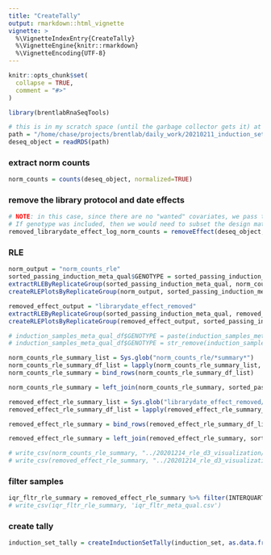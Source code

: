 ```yaml
---
title: "CreateTally"
output: rmarkdown::html_vignette
vignette: >
  %\VignetteIndexEntry{CreateTally}
  %\VignetteEngine{knitr::rmarkdown}
  %\VignetteEncoding{UTF-8}
---
```


```r
knitr::opts_chunk$set(
  collapse = TRUE,
  comment = "#>"
)
```

```r
library(brentlabRnaSeqTools)
```

```r
# this is in my scratch space (until the garbage collector gets it) at /scratch/mblab/chasem/rnaseq_pipeline/experiments/database_90_min_update. Feel free to rsync or scp it.
path = "/home/chase/projects/brentlab/daily_work/20210211_induction_set_tally_with_database/database_pulled_libraryptocol_librarydate_20210225.rds"
deseq_object = readRDS(path)
```
### extract norm counts
```r
norm_counts = counts(deseq_object, normalized=TRUE)
```
### remove the library protocol and date effects
```r
# NOTE: in this case, since there are no "wanted" covariates, we pass the entire design matrix (library protocol + librarydate).
# If genotype was included, then we would need to subset the design matrix to just the nuisance variable columns
removed_librarydate_effect_log_norm_counts = removeEffect(deseq_object, design(deseq_object))
```
### RLE
```r
norm_output = "norm_counts_rle"
sorted_passing_induction_meta_qual$GENOTYPE = sorted_passing_induction_meta_qual$GENOTYPE1
extractRLEByReplicateGroup(sorted_passing_induction_meta_qual, norm_counts, norm_output, protocol_selector = FALSE, already_logged_flag = FALSE)
createRLEPlotsByReplicateGroup(norm_output, sorted_passing_induction_meta_qual)

removed_effect_output = "librarydate_effect_removed"
extractRLEByReplicateGroup(sorted_passing_induction_meta_qual, removed_librarydate_effect_log_norm_counts, removed_effect_output, protocol_selector = FALSE, already_logged_flag = TRUE)
createRLEPlotsByReplicateGroup(removed_effect_output, sorted_passing_induction_meta_qual)
```

```r

# induction_samples_meta_qual_df$GENOTYPE = paste(induction_samples_meta_qual_df$GENOTYPE1,induction_samples_meta_qual_df$GENOTYPE2, sep="." )
# induction_samples_meta_qual_df$GENOTYPE = str_remove(induction_samples_meta_qual_df$GENOTYPE, "\\.NA$")

norm_counts_rle_summary_list = Sys.glob("norm_counts_rle/*summary*")
norm_counts_rle_summary_df_list = lapply(norm_counts_rle_summary_list, read_csv)
norm_counts_rle_summary = bind_rows(norm_counts_rle_summary_df_list)

norm_counts_rle_summary = left_join(norm_counts_rle_summary, sorted_passing_induction_meta_qual, on="FASTQFILENAME")

removed_effect_rle_summary_list = Sys.glob("librarydate_effect_removed/*summary*")
removed_effect_rle_summary_df_list = lapply(removed_effect_rle_summary_list, read_csv)

removed_effect_rle_summary = bind_rows(removed_effect_rle_summary_df_list)

removed_effect_rle_summary = left_join(removed_effect_rle_summary, sorted_passing_induction_meta_qual, on="FASTQFILENAME")

# write_csv(norm_counts_rle_summary, "../20201214_rle_d3_visualization/vis/data/norm_counts_rle_summary_20210121.csv")
# write_csv(removed_effect_rle_summary, "../20201214_rle_d3_visualization/vis/data/librarydate_effect_removed_counts_rle_summary_20210121.csv")

```
### filter samples
```r
iqr_fltr_rle_summary = removed_effect_rle_summary %>% filter(INTERQUARTILE_RANGE<.6125)
# write_csv(iqr_fltr_rle_summary, 'iqr_fltr_meta_qual.csv')
```
### create tally
```r
induction_set_tally = createInductionSetTally(induction_set, as.data.frame(colData(deseq_object)), iqr_fltr_rle_summary, grant_df)
```













